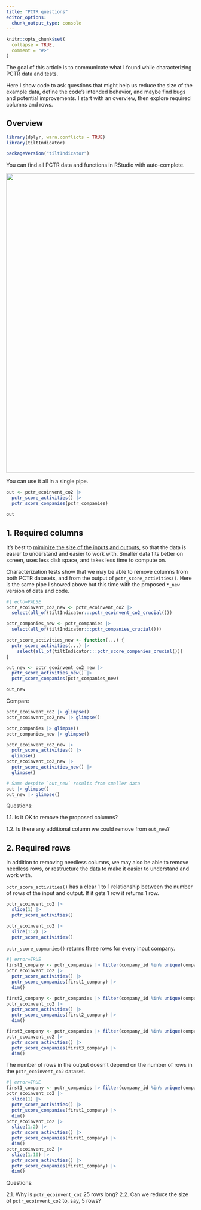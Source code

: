 ```yaml
---
title: "PCTR questions"
editor_options: 
  chunk_output_type: console
---
```


```r
knitr::opts_chunk$set(
  collapse = TRUE,
  comment = "#>"
)
```

The goal of this article is to communicate what I found while characterizing
PCTR data and tests. 

Here I show code to ask questions that might help us reduce the size of the
example data, define the code's intended behavior, and maybe find bugs and
potential improvements. I start with an overview, then explore required columns
and rows.

## Overview

```r
library(dplyr, warn.conflicts = TRUE)
library(tiltIndicator)

packageVersion("tiltIndicator")
```

You can find all PCTR data and functions in RStudio with auto-complete.

<img src=https://user-images.githubusercontent.com/5856545/231594835-7ff10ec8-5e91-4362-a5c2-23718c8afc34.png width=800>

You can use it all in a single pipe.

```r
out <- pctr_ecoinvent_co2 |>
  pctr_score_activities() |>
  pctr_score_companies(pctr_companies)

out
```

## 1. Required columns

It's best to [miminize the size of the inputs and
outputs](https://gist.github.com/maurolepore/17b468dd8c3a603c668220563754ad7f#minimize-the-size-of-the-inputs-and-ouptuts),
so that the data is easier to understand and easier to work with. Smaller data
fits better on screen, uses less disk space, and takes less time to compute on.

Characterization tests show that we may be able to remove columns from both PCTR
datasets, and from the output of `pctr_score_activities()`. Here is the same
pipe I showed above but this time with the proposed `*_new` version of data and
code.

```r
#| echo=FALSE
pctr_ecoinvent_co2_new <- pctr_ecoinvent_co2 |>
  select(all_of(tiltIndicator:::pctr_ecoinvent_co2_crucial()))

pctr_companies_new <- pctr_companies |>
  select(all_of(tiltIndicator:::pctr_companies_crucial()))

pctr_score_activities_new <- function(...) {
  pctr_score_activities(...) |>
    select(all_of(tiltIndicator:::pctr_score_companies_crucial()))
}
```

```r
out_new <- pctr_ecoinvent_co2_new |>
  pctr_score_activities_new() |>
  pctr_score_companies(pctr_companies_new)

out_new
```

Compare

```r
pctr_ecoinvent_co2 |> glimpse()
pctr_ecoinvent_co2_new |> glimpse()

pctr_companies |> glimpse()
pctr_companies_new |> glimpse()

pctr_ecoinvent_co2_new |>
  pctr_score_activities() |>
  glimpse()
pctr_ecoinvent_co2_new |>
  pctr_score_activities_new() |>
  glimpse()

# Same despite `out_new` results from smaller data
out |> glimpse()
out_new |> glimpse()
```

Questions:

1.1. Is it OK to remove the proposed columns?

1.2. Is there any additional column we could remove from `out_new`?

## 2. Required rows

In addition to removing needless columns, we may also be able to remove needless
rows, or restructure the data to make it easier to understand and work with.

`pctr_score_activities()` has a clear 1 to 1 relationship between the number of
rows of the input and output. If it gets 1 row it returns 1 row.

```r
pctr_ecoinvent_co2 |>
  slice(1) |>
  pctr_score_activities()

pctr_ecoinvent_co2 |>
  slice(1:2) |>
  pctr_score_activities()
```

`pctr_score_copmanies()` returns three rows for every input company.

```r
#| error=TRUE
first1_company <- pctr_companies |> filter(company_id %in% unique(company_id)[1])
pctr_ecoinvent_co2 |>
  pctr_score_activities() |>
  pctr_score_companies(first1_company) |>
  dim()

first2_company <- pctr_companies |> filter(company_id %in% unique(company_id)[1:2])
pctr_ecoinvent_co2 |>
  pctr_score_activities() |>
  pctr_score_companies(first2_company) |>
  dim()

first3_company <- pctr_companies |> filter(company_id %in% unique(company_id)[1:3])
pctr_ecoinvent_co2 |>
  pctr_score_activities() |>
  pctr_score_companies(first3_company) |>
  dim()
```

The number of rows in the output doesn't depend on the number of rows in the
`pctr_ecoinvent_co2` dataset.

```r
#| error=TRUE
first1_company <- pctr_companies |> filter(company_id %in% unique(company_id)[1])
pctr_ecoinvent_co2 |>
  slice(1) |>
  pctr_score_activities() |>
  pctr_score_companies(first1_company) |>
  dim()
pctr_ecoinvent_co2 |>
  slice(1:2) |>
  pctr_score_activities() |>
  pctr_score_companies(first1_company) |>
  dim()
pctr_ecoinvent_co2 |>
  slice(1:10) |>
  pctr_score_activities() |>
  pctr_score_companies(first1_company) |>
  dim()
```

Questions:

2.1. Why is `pctr_ecoinvent_co2` 25 rows long?
2.2. Can we reduce the size of `pctr_ecoinvent_co2` to, say, 5 rows?
